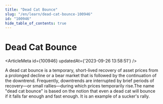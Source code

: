 ```yaml
---
title: "Dead Cat Bounce"
slug: "/en/learn/dead-cat-bounce-100946"
id: "100946"
hide_table_of_contents: true
---
```



# Dead Cat Bounce

<ArticleMeta id={100946} updatedAt={'2023-09-26 13:58:51'} />
<div className='border-solid border-b border-t-0 my-4 border-[var(--ifm-color-gray-300)]' />

A dead cat bounce is a temporary, short-lived recovery of asset prices from a prolonged decline or a bear market that is followed by the continuation of the downtrend. Frequently, downtrends are interrupted by brief periods of recovery—or small rallies—during which prices temporarily rise.The name "dead cat bounce" is based on the notion that even a dead cat will bounce if it falls far enough and fast enough. It is an example of a sucker's rally.
